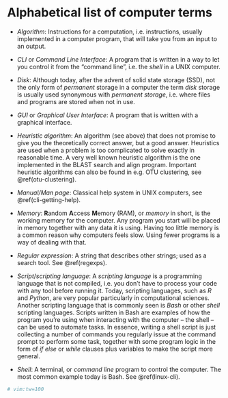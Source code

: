 # Alphabetical list of computer terms {#computer-terms}

- \index{algorithm}*Algorithm*: Instructions for a computation, i.e. instructions, usually
  implemented in a computer program, that will take you from an input to an output.

- *CLI* or *Command Line Interface*: A program that is written in a way to let you control it from
  the "command line", i.e. the *shell* in a UNIX computer.

- *Disk*: Although today, after the advent of solid state storage (SSD), not the only form of
  *permanent* storage in a computer the term *disk* storage is usually used synonymous with
  *permanent storage*, i.e. where files and programs are stored when not in use.

- *GUI* or *Graphical User Interface*: A program that is written with a graphical interface.

- \index{heuristic algorithm}*Heuristic algorithm*: An algorithm (see above) that does not promise
  to give you the theoretically correct answer, but a good answer. Heuristics are used when a
  problem is too complicated to solve exactly in reasonable time. A very well known heuristic
  algorithm is the one implemented in the \index{BLAST}BLAST search and align program. Important
  heuristic algorithms can also be found in e.g. OTU clustering, see \@ref(otu-clustering).

- *Manual/Man page*: Classical help system in UNIX computers, see \@ref(cli-getting-help).

- *Memory*: **R**andom **A**ccess **M**emory (RAM), or *memory* in short, is the working memory for
  the computer. Any program you start will be placed in memory together with any data it is using.
  Having too little memory is a common reason why computers feels slow. Using fewer programs is a
  way of dealing with that.

- *Regular expression*: A string that describes other strings; used as a search tool. See
  \@ref(regexps).

- *Script*/*scripting language*: A *scripting language* is a programming language that is not
  compiled, i.e. you don't have to process your code with any tool before running it. Today,
  scripting languages, such as *R* and *Python*, are very popular particularly in computational
  sciences. Another scripting language that is commonly seen is *Bash* or other *shell* scripting
  languages. Scripts written in Bash are examples of how the program you're using when interacting
  with the computer -- the shell -- can be used to automate tasks. In essence, writing a shell
  script is just collecting a number of commands you regularly issue at the command prompt to
  perform some task, together with some program logic in the form of *if else* or *while* clauses
  plus variables to make the script more general.

- *Shell*: A terminal, or *command line* program to control the computer. The most common example
  today is Bash. See \@ref(linux-cli).

```r
# vim:tw=100
```
